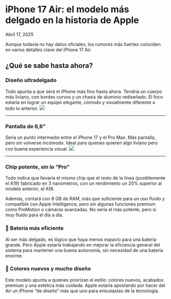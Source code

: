 # iPhone 17 Air: el modelo más delgado en la historia de Apple

Abril 17, 2025

<div class='espacio'/>

Aunque todavía no hay datos oficiales, los rumores más fuertes coinciden en varios detalles clave del iPhone 17 Air.

<div class='espacio'/>

## ¿Qué se sabe hasta ahora?

<div class='espacio'/>

### Diseño ultradelgado
Todo apunta a que será el iPhone más fino hasta ahora. Tendría un cuerpo más liviano, con bordes curvos y un chasis de aluminio rediseñado. El foco estaría en lograr un equipo elegante, cómodo y visualmente diferente a todo lo anterior.
![](/assets/blog-assets/iPhone17Air/iPhone17AirSize.webp)

---
<div class='espacio'/>

### Pantalla de 6,6”
Sería un punto intermedio entre el iPhone 17 y el Pro Max. Más pantalla, pero sin volverse incómodo. Ideal para quienes quieren algo liviano pero con buena experiencia visual.
![](/assets/blog-assets/iPhone17Air/iPhone17AirDisplay.webp)

---
<div class='espacio'/>

### Chip potente, sin lo “Pro”
Todo indica que llevaría el mismo chip que el resto de la línea (posiblemente el A19) fabricado en 3 nanómetros, con un rendimiento un 20% superior  al modelo anterior, el A18.

Además, contará con 8 GB de RAM, más que suficiente para un uso fluido y compatible con Apple Intelligence, pero sin algunas funciones premium como ProMotion o cámaras avanzadas. No sería el más potente, pero sí muy fluido para el día a día.

<div class='espacio'/>

### 🔋 Batería más eficiente
Al ser más delgado, es lógico que haya menos espacio para una batería grande. Pero Apple estaría trabajando en mejorar la eficiencia general del sistema para mantener una buena autonomía, sin necesidad de una batería enorme.

<div class='espacio'/>

### 🎨 Colores nuevos y mucho diseño
Este modelo apunta a quienes priorizan el estilo: colores nuevos, acabados premium y una estética más cuidada. Apple estaría apostando por hacer del Air un iPhone “de diseño” más que uno para entusiastas de la tecnología.

<div class='espacio'/>
